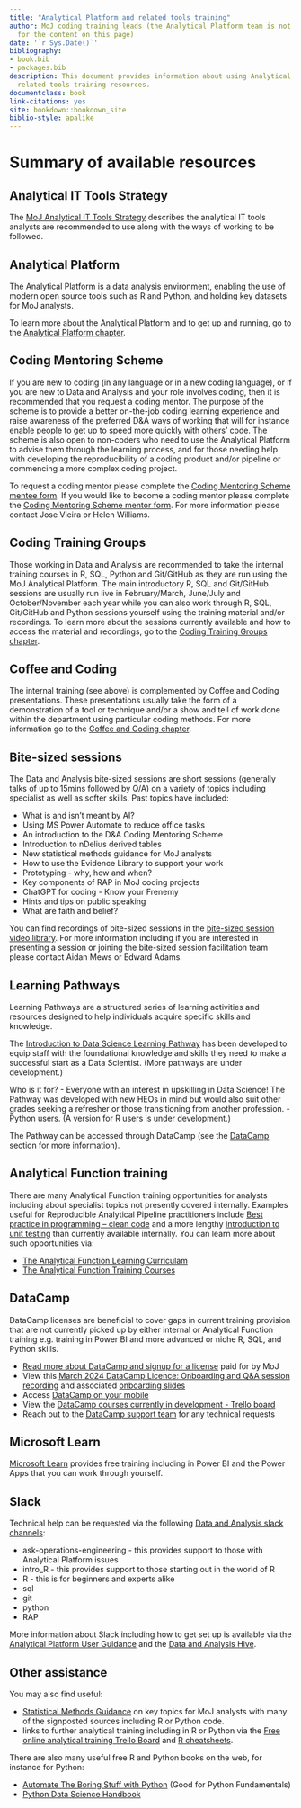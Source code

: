 ```yaml
--- 
title: "Analytical Platform and related tools training"
author: MoJ coding training leads (the Analytical Platform team is not responsible
  for the content on this page)
date: '`r Sys.Date()`'
bibliography:
- book.bib
- packages.bib
description: This document provides information about using Analytical Platform and
  related tools training resources.
documentclass: book
link-citations: yes
site: bookdown::bookdown_site
biblio-style: apalike
---
```


# Summary of available resources {#summary}

## Analytical IT Tools Strategy
The [MoJ Analytical IT Tools Strategy](https://moj-analytical-services.github.io/moj-analytical-it-tools-strategy/) describes the analytical IT tools analysts are recommended to use along with the ways of working to be followed.

## Analytical Platform
The Analytical Platform is a data analysis environment, enabling the use of modern open source tools such as R and Python, and holding key datasets for MoJ analysts.

To learn more about the Analytical Platform and to get up and running, go to the [Analytical Platform chapter](#AP).

## Coding Mentoring Scheme
If you are new to coding (in any language or in a new coding language), or if you are new to Data and Analysis and your role involves coding, then it is recommended that you request a coding mentor. The purpose of the scheme is to provide a better on-the-job coding learning experience and raise awareness of the preferred D&A ways of working that will for instance enable people to get up to speed more quickly with others’ code. The scheme is also open to non-coders who need to use the Analytical Platform to advise them through the learning process, and for those needing help with developing the reproducibility of a coding product and/or pipeline or commencing a more complex coding project. 

To request a coding mentor please complete the [Coding Mentoring Scheme mentee form](https://forms.office.com/Pages/ResponsePage.aspx?id=KEeHxuZx_kGp4S6MNndq2PdkMZw8L-FEkMSL2t4Oet1UNzBTUDdYSFVYUUJHOE5WM1FCSjRFSzhWTiQlQCN0PWcu). If you would like to become a coding mentor please complete the [Coding Mentoring Scheme mentor form](https://forms.office.com/Pages/ResponsePage.aspx?id=KEeHxuZx_kGp4S6MNndq2PdkMZw8L-FEkMSL2t4Oet1UOTI5V1oyTVJTSDM4Q1BEWFFYOTVVMDBUSCQlQCN0PWcu). For more information please contact Jose Vieira or Helen Williams.

## Coding Training Groups

Those working in Data and Analysis are recommended to take the internal training courses in R, SQL, Python and Git/GitHub as they are run using the MoJ Analytical Platform. The main introductory R, SQL and Git/GitHub sessions are usually run live in February/March, June/July and October/November each year while you can also work through R, SQL, Git/GitHub and Python sessions yourself using the training material and/or recordings. To learn more about the sessions currently available and how to access the material and recordings, go to the [Coding Training Groups chapter](#CTG).

## Coffee and Coding
The internal training (see above) is complemented by Coffee and Coding presentations. These presentations usually take the form of a demonstration of a tool or technique and/or a show and tell of work done within the department using particular coding methods. For more information go to the [Coffee and Coding chapter](#CC).

## Bite-sized sessions
The Data and Analysis bite-sized sessions are short sessions (generally talks of up to 15mins followed by Q/A) on a variety of topics including specialist as well as softer skills. Past topics have included: 

* What is and isn't meant by AI?
* Using MS Power Automate to reduce office tasks
* An introduction to the D&A Coding Mentoring Scheme
* Introduction to nDelius derived tables
* New statistical methods guidance for MoJ analysts
* How to use the Evidence Library to support your work
* Prototyping - why, how and when?
* Key components of RAP in MoJ coding projects
* ChatGPT for coding - Know your Frenemy
* Hints and tips on public speaking
* What are faith and belief?

You can find recordings of bite-sized sessions in the [bite-sized session video library](https://justiceuk.sharepoint.com/:u:/r/sites/DataandAnalysisBitesizesessions/SitePages/video_collections.aspx?csf=1&web=1&share=EQrAJNYopYNItmLPYNdOZOQBuDPFJjYWtaBPdgUH9J0Uqg&e=3Wsa1s). 
For more information including if you are interested in presenting a session or joining the bite-sized session facilitation team please contact Aidan Mews or Edward Adams.

## Learning Pathways

Learning Pathways are a structured series of learning activities and resources designed to help individuals acquire specific skills and knowledge.

The [Introduction to Data Science Learning Pathway](https://app.datacamp.com/learn/custom-tracks/custom-introduction-to-data-science-in-dedsai-python) has been developed to equip staff with the foundational knowledge and skills they need to make a successful start as a Data Scientist. (More pathways are under development.)

Who is it for?
- Everyone with an interest in upskilling in Data Science! The Pathway was developed with new HEOs in mind but would also suit other grades seeking a refresher or those transitioning from another profession.
- Python users. (A version for R users is under development.)

The Pathway can be accessed through DataCamp (see the [DataCamp](#DataCamp) section for more information).

## Analytical Function training
There are many Analytical Function training opportunities for analysts including about specialist topics not presently covered internally. Examples useful for Reproducible Analytical Pipeline practitioners include [Best practice in programming – clean code](https://analysisfunction.civilservice.gov.uk/training/best-practice-in-programming-clean-code/) and a more lengthy [Introduction to unit testing](https://analysisfunction.civilservice.gov.uk/training/introduction-to-unit-testing/) than currently available internally. You can learn more about such opportunities via:

*	[The Analytical Function Learning Curriculam](https://analysisfunction.civilservice.gov.uk/learning-development/learning-curriculum/)
*	[The Analytical Function Training Courses](https://analysisfunction.civilservice.gov.uk/training-courses/)

## DataCamp
DataCamp licenses are beneficial to cover gaps in current training provision that are not currently picked up by either internal or Analytical Function training e.g. training in Power BI and more advanced or niche R, SQL, and Python skills.

* [Read more about DataCamp and signup for a license](https://www.datacamp.com/business/partners/MoJ-and-datacamp-partnership) paid for by MoJ
* View this [March 2024 DataCamp Licence: Onboarding and Q&A session recording](https://justiceuk.sharepoint.com/:v:/s/RTrainingGroup/EZVuye17Ln9On6IpVy0L6NYB1X0L_g4wCu1MRTlCjGUZIA?nav=eyJyZWZlcnJhbEluZm8iOnsicmVmZXJyYWxBcHAiOiJTdHJlYW1XZWJBcHAiLCJyZWZlcnJhbFZpZXciOiJTaGFyZURpYWxvZy1MaW5rIiwicmVmZXJyYWxBcHBQbGF0Zm9ybSI6IldlYiIsInJlZmVycmFsTW9kZSI6InZpZXcifX0%3D&e=Kik2lD) and associated [onboarding slides](https://justiceuk.sharepoint.com/:b:/s/RTrainingGroup/ER1IVbnaCA9CocRvgAIh2uUBQVNfGruTOIuRJPfH7lEmxw?e=BBWtAU)
* Access [DataCamp on your mobile](https://www.datacamp.com/mobile)
* View the [DataCamp courses currently in development - Trello board](https://trello.com/b/BLplifUB/datacamp-course-roadmap)
* Reach out to the [DataCamp support team](https://sl.datacamp.com/t/100925/sc/640e4c47-4cac-46c1-90ed-0da22c35e9f6/NB2HI4DTHIXS643MFZSGC5DBMNQW24BOMNXW2L3UF4YTAMBZGI2S643DF5QTMYRWGUYDQYZNGI2TGZJNGQZDGYRNME4DAMJNMY3WIODCGIYGGNJWMIYC6TSCGJEESNCEKREESWCTGY2DGVSPIJMUONRUKRKUMWSTI5BTKRCCJVHFCVZSGRBE6TKOLBLTETBTJFGU2WCXJMZVETSPKZNFGNRUKRDE6RRSK5FTIM2VJ5GVQVZULJGFQL2HIJJEITK2IJJUOTKZIREU4WSYJVNFCVCFJ5BFQRZUGRDUGWSUIRDUEUKXINNEYQ2NIUZVISKNKJNEONBUKRCVSVCCJBBFCV2DJ5CEEL3TOVYHA33SOQWWIYLUMFRWC3LQFVRW63JNNBRS2ZLOFV2XGLLSMVYXKZLTORZS23TFO4======/ME3DSOJWG43TGYZUMY2DMYTEMVSDINBRG4ZTGOLBME4DCNDFMRSDCYLEGVQTOM3C/sl-datacamp-com-t-100925-sc-a6b6508c-253e-423b-a801-f7d8b20c56b0-nb2hi4dthi) for any technical requests

## Microsoft Learn
[Microsoft Learn](https://learn.microsoft.com/en-us/) provides free training including in Power BI and the Power Apps that you can work through yourself. 

## Slack
Technical help can be requested via the following [Data and Analysis slack channels](https://asdslack.slack.com/): 

* ask-operations-engineering - this provides support to those with Analytical Platform issues 
* intro_R - this provides support to those starting out in the world of R
*	R - this is for beginners and experts alike
*	sql
* git
*	python
* RAP

More information about Slack including how to get set up is available via the [Analytical Platform User Guidance](https://user-guidance.analytical-platform.service.justice.gov.uk/get-started.html#2-create-slack-account) and the [Data and Analysis Hive](https://justiceuk.sharepoint.com/sites/MoJDataAnalyticalCommunity/learningoffer/SitePages/What-is-Slack-and-how-to-use-it-.aspx).

## Other assistance
You may also find useful:

* [Statistical Methods Guidance](https://moj-analytical-services.github.io/moj-statistical-methods-guidance/) on key topics for MoJ analysts with many of the signposted sources including R or Python code.
* links to further analytical training including in R or Python via the [Free online analytical training Trello Board](https://trello.com/b/D5pSkqnT/online-analytical-training) and [R cheatsheets](https://rstudio.com/resources/cheatsheets/). 

There are also many useful free R and Python books on the web, for instance for Python:

* [Automate The Boring Stuff with Python](https://automatetheboringstuff.com/) (Good for Python Fundamentals)
* [Python Data Science Handbook](https://jakevdp.github.io/PythonDataScienceHandbook/)
